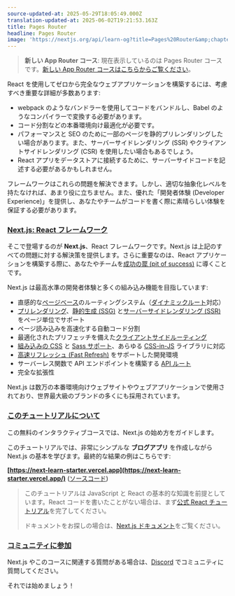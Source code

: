 ```yaml
---
source-updated-at: 2025-05-29T18:05:49.000Z
translation-updated-at: 2025-06-02T19:21:53.163Z
title: Pages Router
headline: Pages Router
image: 'https://nextjs.org/api/learn-og?title=Pages%20Router&amp;chapter=3'
---
```


> **新しい App Router コース**: 現在表示しているのは Pages Router コースです。[新しい App Router コースはこちらからご覧ください](/learn/dashboard-app)。

React を使用してゼロから完全なウェブアプリケーションを構築するには、考慮すべき重要な詳細が多数あります:

*   webpack のようなバンドラーを使用してコードをバンドルし、Babel のようなコンパイラーで変換する必要があります。
*   コード分割などの本番環境向け最適化が必要です。
*   パフォーマンスと SEO のために一部のページを静的プリレンダリングしたい場合があります。また、サーバーサイドレンダリング (SSR) やクライアントサイドレンダリング (CSR) を使用したい場合もあるでしょう。
*   React アプリをデータストアに接続するために、サーバーサイドコードを記述する必要があるかもしれません。

フレームワークはこれらの問題を解決できます。しかし、適切な抽象化レベルを持たなければ、あまり役に立ちません。また、優れた「開発者体験 (Developer Experience)」を提供し、あなたやチームがコードを書く際に素晴らしい体験を保証する必要があります。

### [Next.js: React フレームワーク](#nextjs-the-react-framework)

そこで登場するのが **Next.js**、React フレームワークです。Next.js は上記のすべての問題に対する解決策を提供します。さらに重要なのは、React アプリケーションを構築する際に、あなたやチームを[成功の罠 (pit of success)](https://blog.codinghorror.com/falling-into-the-pit-of-success/) に導くことです。

Next.js は最高水準の開発者体験と多くの組み込み機能を目指しています:

*   直感的な[ページベース](/docs/basic-features/pages)のルーティングシステム（[ダイナミックルート](/docs/routing/dynamic-routes)対応）
*   [プリレンダリング](/docs/basic-features/pages#pre-rendering)、[静的生成 (SSG)](/docs/basic-features/pages#static-generation-recommended) と[サーバーサイドレンダリング (SSR)](/docs/basic-features/pages#server-side-rendering) をページ単位でサポート
*   ページ読み込みを高速化する自動コード分割
*   最適化されたプリフェッチを備えた[クライアントサイドルーティング](/docs/routing/introduction#linking-between-pages)
*   [組み込みの CSS](/docs/basic-features/built-in-css-support) と [Sass サポート](/docs/basic-features/built-in-css-support#sass-support)、あらゆる [CSS-in-JS](/docs/basic-features/built-in-css-support#css-in-js) ライブラリに対応
*   [高速リフレッシュ (Fast Refresh)](/docs/basic-features/fast-refresh) をサポートした開発環境
*   サーバーレス関数で API エンドポイントを構築する [API ルート](/docs/api-routes/introduction)
*   完全な拡張性

Next.js は数万の本番環境向けウェブサイトやウェブアプリケーションで使用されており、世界最大級のブランドの多くにも採用されています。

### [このチュートリアルについて](#about-this-tutorial)

この無料のインタラクティブコースでは、Next.js の始め方をガイドします。

このチュートリアルでは、非常にシンプルな **ブログアプリ** を作成しながら Next.js の基本を学びます。最終的な結果の例はこちらです:

**[https://next-learn-starter.vercel.app](https://next-learn-starter.vercel.app/)** ([ソースコード](https://github.com/vercel/next-learn/tree/main/basics/demo))

> このチュートリアルは JavaScript と React の基本的な知識を前提としています。React コードを書いたことがない場合は、まず[公式 React チュートリアル](https://react.dev/learn/tutorial-tic-tac-toe)を完了してください。
> 
> ドキュメントをお探しの場合は、[Next.js ドキュメント](/docs/getting-started)をご覧ください。

### [コミュニティに参加](#join-the-conversation)

Next.js やこのコースに関連する質問がある場合は、[Discord](https://discord.gg/Q3AsD4efFC) でコミュニティに質問してください。

それでは始めましょう！